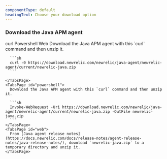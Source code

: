 ```yaml
---
componentType: default
headingText: Choose your download option
---
```


### Download the Java APM agent 

<Tabs>
  <TabsBar>
    <TabsBarItem id="curl">curl</TabsBarItem>
    <TabsBarItem id="powershell">Powershell</TabsBarItem>
    <TabsBarItem id="web">Web</TabsBarItem>
  </TabsBar>

  <TabsPages>
    <TabsPage id="curl">
      Download the Java APM agent with this `curl` command and then unzip it.

      ```sh
      curl -0 https://download.newrelic.com/newrelic/java-agent/newrelic-agent/current/newrelic-java.zip
      ```

    </TabsPage>
    <TabsPage id="powershell">
      Download the Java APM agent with this `curl` command and then unzip it.

      ```sh
      Invoke-WebRequest -Uri https://download.newrelic.com/newrelic/java-agent/newrelic-agent/current/newrelic-java.zip -OutFile newrelic-java.zip
      ```
    </TabsPage>
    <TabsPage id="web">
      From [Java agent release notes](https://docs.newrelic.com/docs/release-notes/agent-release-notes/java-release-notes/), download `newrelic-java.zip` to a temporary directory and unzip it. 
    </TabsPage>
  </TabsPages>
</Tabs>